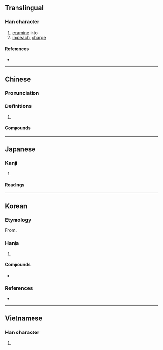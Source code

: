 {{character info}}
==Translingual==

===Han character===
{{Han char|rn=19|rad=力|as=06|sn=8|four=04827|canj=YOKS|ids=⿰亥力}}

# [[examine]] into
# [[impeach]], [[charge]]

====References====
* {{Han ref|kx=0147.200|dkj=02342|dj=0331.280|hdz=10370.020|uh=52BE|ud=21182|bh=A8F0|bd=43248}}

----

==Chinese==
{{zh-forms}}

===Pronunciation===
{{zh-pron
|m=hé
|c=hat6
|mc=y
|oc=y
|cat=
}}

===Definitions===
{{zh-hanzi}}

# {{rfdef|zh}}

====Compounds====
{{zh-der|彈劾|劾奏|彈劾權|彈劾無私|劾繫|參劾|投劾|深文巧劾|舉劾}}

----

==Japanese==

===Kanji===
{{ja-kanji|grade=c|rs=力06}}

# {{rfdef|ja|sort=力06}}

====Readings====
{{ja-readings
|goon=がい
|kanon=かい
|kun=さばく, しら-べる, きわめる, つとめる
}}

----

==Korean==

===Etymology===
From {{der|ko|ltc|-}} {{ltc-l|劾|id=3}}.

===Hanja===
{{ko-hanja-search}}
{{ko-hanja|꾸짖다|꾸짖을|핵}}

# {{hanja form of|핵|[[scold]]; [[inquire]]}}

====Compounds====
* {{ko-l|탄핵|[[impeachment]]|彈劾}}

===References===
* {{R:hanjadoc|869}}

----

==Vietnamese==

===Han character===
{{vi-readings|reading=hặc|rs=力06}}

# {{rfdef|vi|sort=力06}}
